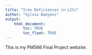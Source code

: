 ```yaml
---
title: "Iron Deficiences in LICs"
author: "Sylvia Baeyens"
output: 
    html_document:
        toc: TRUE
        toc_float: TRUE
---
```


This is my PM566 Final Project website.
